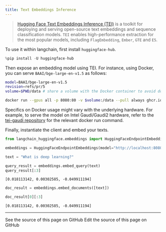 ```yaml
---
title: Text Embeddings Inference
---
```


>[Hugging Face Text Embeddings Inference (TEI)](https://huggingface.co/docs/text-embeddings-inference/index) is a toolkit for deploying and serving open-source
> text embeddings and sequence classification models. `TEI` enables high-performance extraction for the most popular models,
>including `FlagEmbedding`, `Ember`, `GTE` and `E5`.

To use it within langchain, first install `huggingface-hub`.

```python
%pip install -U huggingface-hub
```

Then expose an embedding model using TEI. For instance, using Docker, you can serve `BAAI/bge-large-en-v1.5` as follows:

```bash
model=BAAI/bge-large-en-v1.5
revision=refs/pr/5
volume=$PWD/data # share a volume with the Docker container to avoid downloading weights every run

docker run --gpus all -p 8080:80 -v $volume:/data --pull always ghcr.io/huggingface/text-embeddings-inference:0.6 --model-id $model --revision $revision
```

Specifics on Docker usage might vary with the underlying hardware. For example, to serve the model on Intel Gaudi/Gaudi2 hardware, refer to the [tei-gaudi repository](https://github.com/huggingface/tei-gaudi) for the relevant docker run command.

Finally, instantiate the client and embed your texts.

```python
from langchain_huggingface.embeddings import HuggingFaceEndpointEmbeddings
```

```python
embeddings = HuggingFaceEndpointEmbeddings(model="http://localhost:8080")
```

```python
text = "What is deep learning?"
```

```python
query_result = embeddings.embed_query(text)
query_result[:3]
```

```output
[0.018113142, 0.00302585, -0.049911194]
```

```python
doc_result = embeddings.embed_documents([text])
```

```python
doc_result[0][:3]
```

```output
[0.018113142, 0.00302585, -0.049911194]
```

---

<CardGroup cols={2}>
  <Card title="View Source" icon="eye" href="https://github.com/langchain-ai/docs/blob/main/src/oss/python/integrations/text_embedding/text_embeddings_inference.mdx">
    See the source of this page on GitHub
  </Card>
  <Card title="Edit Source" icon="pen-to-square" href="https://github.com/langchain-ai/docs/edit/main/src/oss/python/integrations/text_embedding/text_embeddings_inference.mdx">
    Edit the source of this page on GitHub
  </Card>
</CardGroup>
